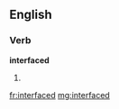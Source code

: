 ==English==

===Verb===
'''interfaced'''

# {{past of|[[interface]]}}

[[fr:interfaced]]
[[mg:interfaced]]